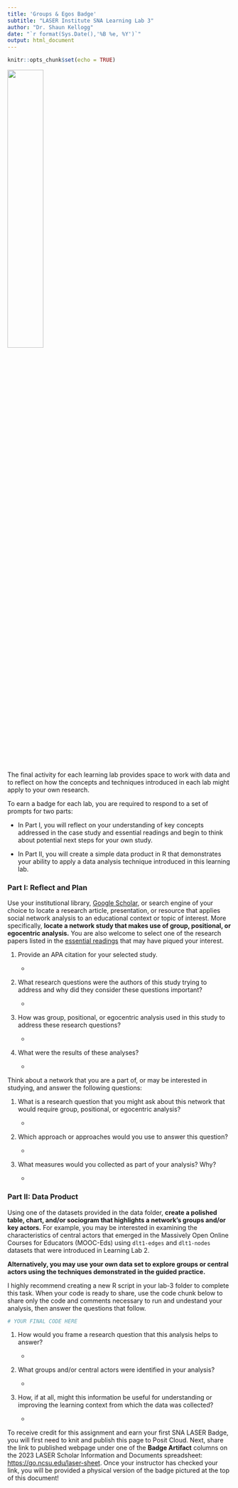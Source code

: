 ```yaml
---
title: 'Groups & Egos Badge'
subtitle: "LASER Institute SNA Learning Lab 3"
author: "Dr. Shaun Kellogg"
date: "`r format(Sys.Date(),'%B %e, %Y')`"
output: html_document
---
```


```r
knitr::opts_chunk$set(echo = TRUE)
```

![](img/SNA_GroupEgos_HX.png){width="40%"}

The final activity for each learning lab provides space to work with data and to reflect on how the concepts and techniques introduced in each lab might apply to your own research.

To earn a badge for each lab, you are required to respond to a set of prompts for two parts: 

-   In Part I, you will reflect on your understanding of key concepts addressed in the case study and essential readings and begin to think about potential next steps for your own study.

-   In Part II, you will create a simple data product in R that demonstrates your ability to apply a data analysis technique introduced in this learning lab.

### Part I: Reflect and Plan

Use your institutional library, [Google Scholar](https://scholar.google.com/), or search engine of your choice to locate a research article, presentation, or resource that applies social network analysis to an educational context or topic of interest. More specifically, **locate a network study that makes use of group, positional, or egocentric analysis.** You are also welcome to select one of the research papers listed in the [essential readings](https://github.com/laser-institute/essential-readings/tree/main/sna-labs) that may have piqued your interest.

1.  Provide an APA citation for your selected study.

    -   

2.  What research questions were the authors of this study trying to address and why did they consider these questions important?

    -   

3.  How was group, positional, or egocentric analysis used in this study to address these research questions?

    -   

4.  What were the results of these analyses?

    -   

Think about a network that you are a part of, or may be interested in studying, and answer the following questions:

1.  What is a research question that you might ask about this network that would require group, positional, or egocentric analysis?

    -   

2.  Which approach or approaches would you use to answer this question?

    -   

3.  What measures would you collected as part of your analysis? Why?

    -   

### Part II: Data Product

Using one of the datasets provided in the data folder, **create a polished table, chart, and/or sociogram that highlights a network's groups and/or key actors.** For example, you may be interested in examining the characteristics of central actors that emerged in the Massively Open Online Courses for Educators (MOOC-Eds) using `dlt1-edges` and `dlt1-nodes` datasets that were introduced in Learning Lab 2.

**Alternatively, you may use your own data set to explore groups or central actors using the techniques demonstrated in the guided practice.** 

I highly recommend creating a new R script in your lab-3 folder to complete this task. When your code is ready to share, use the code chunk below to share only the code and comments necessary to run and undestand your analysis, then answer the questions that follow.

```r
# YOUR FINAL CODE HERE


```

1.  How would you frame a research question that this analysis helps to answer?

    -   

2.  What groups and/or central actors were identified in your analysis?

    -   

3.  How, if at all, might this information be useful for understanding or improving the learning context from which the data was collected?

    -   

To receive credit for this assignment and earn your first SNA LASER Badge, you will first need to knit and publish this page to Posit Cloud. Next, share the link to published webpage under one of the **Badge Artifact** columns on the 2023 LASER Scholar Information and Documents spreadsheet: <https://go.ncsu.edu/laser-sheet>. Once your instructor has checked your link, you will be provided a physical version of the badge pictured at the top of this document!
